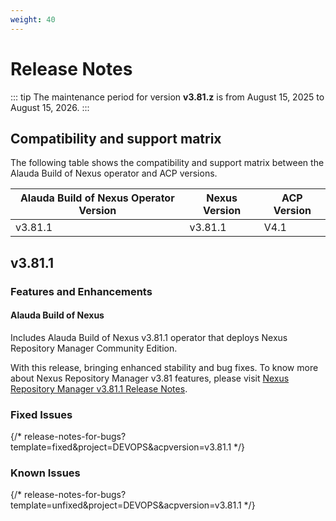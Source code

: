 ```yaml
---
weight: 40
---
```


# Release Notes

::: tip
The maintenance period for version **v3.81.z** is from August 15, 2025 to August 15, 2026. 
:::

## Compatibility and support matrix

The following table shows the compatibility and support matrix between the Alauda Build of Nexus operator and ACP versions.

| Alauda Build of Nexus Operator Version | Nexus Version |  ACP Version |
| --------------------------------- | --------------- | --------------- |
| v3.81.1                           | v3.81.1         | V4.1 |


## v3.81.1

### Features and Enhancements

#### Alauda Build of Nexus

Includes Alauda Build of Nexus v3.81.1 operator that deploys Nexus Repository Manager Community Edition.

With this release, bringing enhanced stability and bug fixes. To know more about Nexus Repository Manager v3.81 features, please visit [Nexus Repository Manager v3.81.1 Release Notes](https://help.sonatype.com/en/sonatype-nexus-repository-3-81-0-release-notes.html).

### Fixed Issues


{/* release-notes-for-bugs?template=fixed&project=DEVOPS&acpversion=v3.81.1 */}


### Known Issues

{/* release-notes-for-bugs?template=unfixed&project=DEVOPS&acpversion=v3.81.1 */}

